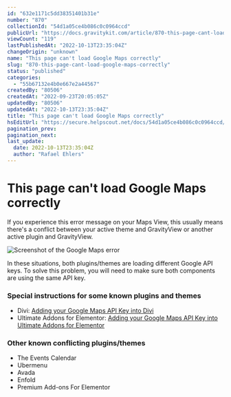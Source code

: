 ```yaml
---
id: "632e1171c5dd38351401b31e"
number: "870"
collectionId: "54d1a05ce4b086c0c0964ccd"
publicUrl: "https://docs.gravitykit.com/article/870-this-page-cant-load-google-maps-correctly"
viewCount: "119"
lastPublishedAt: "2022-10-13T23:35:04Z"
changeOrigin: "unknown"
name: "This page can't load Google Maps correctly"
slug: "870-this-page-cant-load-google-maps-correctly"
status: "published"
categories: 
  - "55b67132e4b0e667e2a44567"
createdBy: "80506"
createdAt: "2022-09-23T20:05:05Z"
updatedBy: "80506"
updatedAt: "2022-10-13T23:35:04Z"
title: "This page can't load Google Maps correctly"
hsEditUrl: "https://secure.helpscout.net/docs/54d1a05ce4b086c0c0964ccd/article/632e1171c5dd38351401b31e"
pagination_prev: 
pagination_next: 
last_update:
  date: 2022-10-13T23:35:04Z
  author: "Rafael Ehlers"
---
```


# This page can't load Google Maps correctly

If you experience this error message on your Maps View, this usually means there's a conflict between your active theme and GravityView or another active plugin and GravityView.

![Screenshot of the Google Maps error](https://s3.amazonaws.com/helpscout.net/docs/assets/54c58489e4b051242988532c/images/632e0f109c3e7c7d6a1ac1a2/file-A4dLo2RfU5.png)

In these situations, both plugins/themes are loading different Google API keys. To solve this problem, you will need to make sure both components are using the same API key.

###  Special instructions for some known plugins and themes

- Divi: [Adding your Google Maps API Key into Divi](https://docs.gravitykit.com/article/869-adding-your-google-maps-api-key-into-divi)
- Ultimate Addons for Elementor: [Adding your Google Maps API Key into Ultimate Addons for Elementor](https://docs.gravitykit.com/article/858-adding-your-google-maps-api-key-into-ultimate-addons-for-elementor)

###  Other known conflicting plugins/themes

- The Events Calendar
- Ubermenu
- Avada
- Enfold
- Premium Add-ons For Elementor